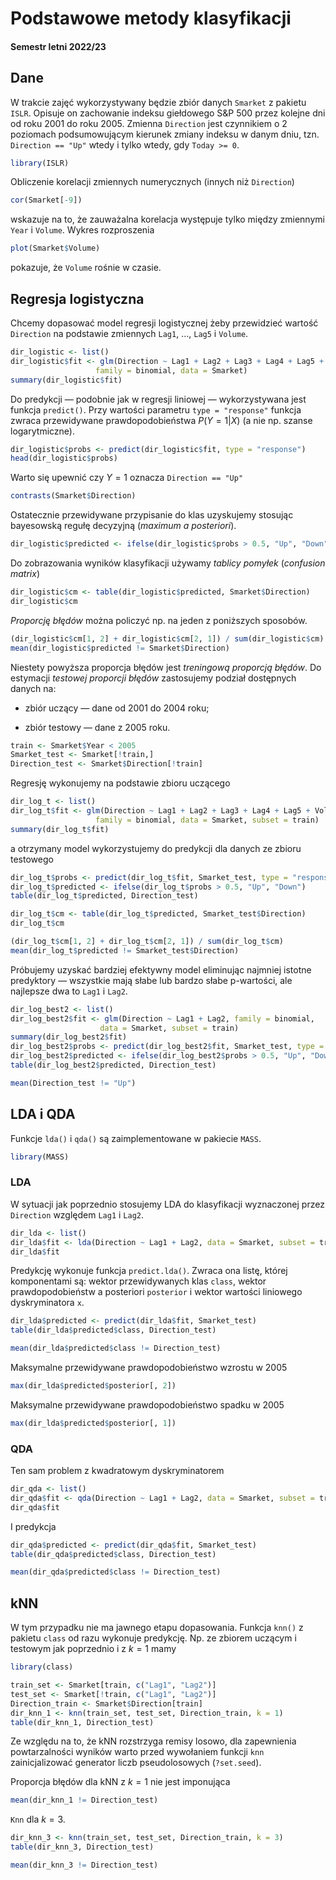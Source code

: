 # **Podstawowe metody klasyfikacji**

#### **Semestr letni 2022/23**

## **Dane**

W trakcie zajęć wykorzystywany będzie zbiór danych `Smarket` z pakietu `ISLR`. Opisuje on zachowanie indeksu giełdowego S&P 500 przez kolejne dni od roku 2001 do roku 2005. Zmienna `Direction` jest czynnikiem o 2 poziomach podsumowującym kierunek zmiany indeksu w danym dniu, tzn. `Direction == "Up"` wtedy i tylko wtedy, gdy `Today >= 0`.

```r
library(ISLR)
```

Obliczenie korelacji zmiennych numerycznych (innych niż `Direction`)

```r
cor(Smarket[-9])
```

wskazuje na to, że zauważalna korelacja występuje tylko między zmiennymi `Year` i `Volume`. Wykres rozproszenia

```r
plot(Smarket$Volume)
```

pokazuje, że `Volume` rośnie w czasie.

## **Regresja logistyczna**

Chcemy dopasować model regresji logistycznej żeby przewidzieć wartość `Direction` na podstawie zmiennych `Lag1`, ..., `Lag5` i `Volume`.

```r
dir_logistic <- list()
dir_logistic$fit <- glm(Direction ~ Lag1 + Lag2 + Lag3 + Lag4 + Lag5 + Volume, 
                   family = binomial, data = Smarket)
summary(dir_logistic$fit)
```

Do predykcji --- podobnie jak w regresji liniowej --- wykorzystywana jest funkcja `predict()`. Przy wartości parametru `type = "response"` funkcja zwraca przewidywane prawdopodobieństwa $P(Y=1|X)$ (a nie np. szanse logarytmiczne).

```r
dir_logistic$probs <- predict(dir_logistic$fit, type = "response")
head(dir_logistic$probs)
```

Warto się upewnić czy $Y=1$ oznacza `Direction == "Up"`

```r
contrasts(Smarket$Direction)
```

Ostatecznie przewidywane przypisanie do klas uzyskujemy stosując bayesowską regułę decyzyjną (*maximum a posteriori*).

```r
dir_logistic$predicted <- ifelse(dir_logistic$probs > 0.5, "Up", "Down")
```

Do zobrazowania wyników klasyfikacji używamy *tablicy pomyłek* (*confusion matrix*)

```r
dir_logistic$cm <- table(dir_logistic$predicted, Smarket$Direction)
dir_logistic$cm
```

*Proporcję błędów* można policzyć np. na jeden z poniższych sposobów.

```r
(dir_logistic$cm[1, 2] + dir_logistic$cm[2, 1]) / sum(dir_logistic$cm)
mean(dir_logistic$predicted != Smarket$Direction)
```

Niestety powyższa proporcja błędów jest *treningową proporcją błędów*. Do estymacji *testowej proporcji błędów* zastosujemy podział dostępnych danych na:

-   zbiór uczący --- dane od 2001 do 2004 roku;

-   zbiór testowy --- dane z 2005 roku.

```r
train <- Smarket$Year < 2005
Smarket_test <- Smarket[!train,]
Direction_test <- Smarket$Direction[!train]
```

Regresję wykonujemy na podstawie zbioru uczącego

```r
dir_log_t <- list()
dir_log_t$fit <- glm(Direction ~ Lag1 + Lag2 + Lag3 + Lag4 + Lag5 + Volume, 
                   family = binomial, data = Smarket, subset = train)
summary(dir_log_t$fit)
```

a otrzymany model wykorzystujemy do predykcji dla danych ze zbioru testowego

```r
dir_log_t$probs <- predict(dir_log_t$fit, Smarket_test, type = "response")
dir_log_t$predicted <- ifelse(dir_log_t$probs > 0.5, "Up", "Down")
table(dir_log_t$predicted, Direction_test)
```

```r
dir_log_t$cm <- table(dir_log_t$predicted, Smarket_test$Direction)
dir_log_t$cm
```

```r
(dir_log_t$cm[1, 2] + dir_log_t$cm[2, 1]) / sum(dir_log_t$cm)
mean(dir_log_t$predicted != Smarket_test$Direction)
```

Próbujemy uzyskać bardziej efektywny model eliminując najmniej istotne predyktory --- wszystkie mają słabe lub bardzo słabe p-wartości, ale najlepsze dwa to `Lag1` i `Lag2`.

```r
dir_log_best2 <- list()
dir_log_best2$fit <- glm(Direction ~ Lag1 + Lag2, family = binomial, 
                    data = Smarket, subset = train)
summary(dir_log_best2$fit)
dir_log_best2$probs <- predict(dir_log_best2$fit, Smarket_test, type = "response")
dir_log_best2$predicted <- ifelse(dir_log_best2$probs > 0.5, "Up", "Down")
table(dir_log_best2$predicted, Direction_test)
```

```r
mean(Direction_test != "Up")
```

## **LDA i QDA**

Funkcje `lda()` i `qda()` są zaimplementowane w pakiecie `MASS`.

```r
library(MASS)
```

### **LDA**

W sytuacji jak poprzednio stosujemy LDA do klasyfikacji wyznaczonej przez `Direction` względem `Lag1` i `Lag2`.

```r
dir_lda <- list()
dir_lda$fit <- lda(Direction ~ Lag1 + Lag2, data = Smarket, subset = train)
dir_lda$fit
```

Predykcję wykonuje funkcja `predict.lda()`. Zwraca ona listę, której komponentami są: wektor przewidywanych klas `class`, wektor prawdopodobieństw a posteriori `posterior` i wektor wartości liniowego dyskryminatora `x`.

```r
dir_lda$predicted <- predict(dir_lda$fit, Smarket_test)
table(dir_lda$predicted$class, Direction_test)
```

```r
mean(dir_lda$predicted$class != Direction_test)
```

Maksymalne przewidywane prawdopodobieństwo wzrostu w 2005

```r
max(dir_lda$predicted$posterior[, 2])
```

Maksymalne przewidywane prawdopodobieństwo spadku w 2005

```r
max(dir_lda$predicted$posterior[, 1])
```

### **QDA**

Ten sam problem z kwadratowym dyskryminatorem

```r
dir_qda <- list()
dir_qda$fit <- qda(Direction ~ Lag1 + Lag2, data = Smarket, subset = train)
dir_qda$fit
```

I predykcja

```r
dir_qda$predicted <- predict(dir_qda$fit, Smarket_test)
table(dir_qda$predicted$class, Direction_test)
```

```r
mean(dir_qda$predicted$class != Direction_test)
```

## **kNN**

W tym przypadku nie ma jawnego etapu dopasowania. Funkcja `knn()` z pakietu `class` od razu wykonuje predykcję. Np. ze zbiorem uczącym i testowym jak poprzednio i z $k=1$ mamy

```r
library(class)
```

```r
train_set <- Smarket[train, c("Lag1", "Lag2")]
test_set <- Smarket[!train, c("Lag1", "Lag2")]
Direction_train <- Smarket$Direction[train]
dir_knn_1 <- knn(train_set, test_set, Direction_train, k = 1)
table(dir_knn_1, Direction_test)
```

Ze względu na to, że kNN rozstrzyga remisy losowo, dla zapewnienia powtarzalności wyników warto przed wywołaniem funkcji `knn` zainicjalizować generator liczb pseudolosowych (`?set.seed`).

Proporcja błędów dla kNN z $k=1$ nie jest imponująca

```r
mean(dir_knn_1 != Direction_test)
```

`Knn` dla $k=3$.

```r
dir_knn_3 <- knn(train_set, test_set, Direction_train, k = 3)
table(dir_knn_3, Direction_test)
```

```r
mean(dir_knn_3 != Direction_test)
```
